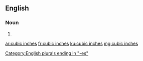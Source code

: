 ==English==

===Noun===
{{head|en|noun plural form}}

# {{plural of|cubic inch|lang=en}}

[[Category:English plurals ending in "-es"]]

[[ar:cubic inches]]
[[fr:cubic inches]]
[[ku:cubic inches]]
[[mg:cubic inches]]